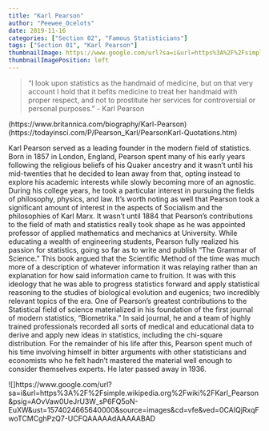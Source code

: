 ```yaml
---
title: "Karl Pearson"
author: "Peewee_Ocelots"
date: 2019-11-16
categories: ["Section 02", "Famous Statisticians"]
tags: ["Section 01", "Karl Pearson"]
thumbnailImage: https://www.google.com/url?sa=i&url=https%3A%2F%2Fsimple.wikipedia.org%2Fwiki%2FKarl_Pearson&psig=AOvVaw0UeJrU3W_sP6FQ5oN-EuXW&ust=1574024665640000&source=images&cd=vfe&ved=0CAIQjRxqFwoTCMCghPzQ7-UCFQAAAAAdAAAAABAD
thumbnailImagePosition: left
---
```


> "I look upon statistics as the handmaid of medicine, but on that very account I hold that it befits medicine to treat her handmaid with proper respect, and not to prostitute her services for controversial or personal purposes."
> - Karl Pearson

(https://www.britannica.com/biography/Karl-Pearson)
(https://todayinsci.com/P/Pearson_Karl/PearsonKarl-Quotations.htm)

  Karl Pearson served as a leading founder in the modern field of statistics. Born in 1857 in London, England, Pearson spent many of his early years following the religious beliefs of his Quaker ancestry and it wasn't until his mid-twenties that he decided to lean away from that, opting instead to explore his academic interests while slowly becoming more of an agnostic. During his college years, he took a particular interest in pursuing the fields of philosophy, physics, and law. It's worth noting as well that Pearson took a significant amount of interest in the aspects of Socialism and the philosophies of Karl Marx. It wasn't until 1884 that Pearson's contributions to the field of math and statistics really took shape as he was appointed professor of applied mathematics and mechanics at University.
  While educating a wealth of engineering students, Pearson fully realized his passion for statistics, going so far as to write and publish "The Grammar of Science." This book argued that the Scientific Method of the time was much more of a description of whatever information it was relaying rather than an explanation for how said information came to fruition. It was with this ideology that he was able to progress statistics forward and apply statistical reasoning to the studies of biological evolution and eugenics; two incredibly relevant topics of the era.
  One of Pearson's greatest contributions to the Statistical field of science materialized in his foundation of the first journal of modern statistics, "Biometrika." In said journal, he and a team of highly trained professionals recorded all sorts of medical and educational data to derive and apply new ideas in statistics, including the chi-square distribution. For the remainder of his life after this, Pearson spent much of his time involving himself in bitter arguments with other statisticians and economists who he felt hadn't mastered the material well enough to consider themselves experts. He later passed away in 1936.

![]https://www.google.com/url?sa=i&url=https%3A%2F%2Fsimple.wikipedia.org%2Fwiki%2FKarl_Pearson&psig=AOvVaw0UeJrU3W_sP6FQ5oN-EuXW&ust=1574024665640000&source=images&cd=vfe&ved=0CAIQjRxqFwoTCMCghPzQ7-UCFQAAAAAdAAAAABAD